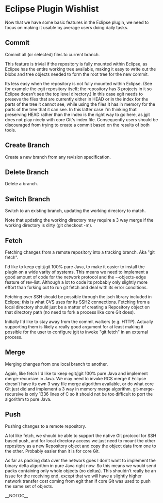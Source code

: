 = Eclipse Plugin Wishlist =

Now that we have some basic features in the Eclipse plugin, we need to focus on making it usable by average users doing daily tasks.

== Commit ==

Commit all (or selected) files to current branch.

This feature is trivial if the repository is fully mounted within Eclipse, as Eclipse has the entire working tree available, making it easy to write out the blobs and tree objects needed to form the root tree for the new commit.

Its less easy when the repository is not fully mounted within Eclipse.  (See for example the egit repository itself;
the repository has 3 projects in it so Eclipse doesn't see the top level directory.)  In this case egit needs to
preseve the files that are currently either in HEAD or in the index for the parts of the tree it cannot see, while
using the files it has in memory for the parts of the tree that it can see.  In this latter case I'm thinking that
preserving HEAD rather than the index is the right way to go here, as jgit does not play nicely with core Git's
index file.  Consequently users should be discouraged from trying to create a commit based on the results of
both tools.

== Create Branch ==

Create a new branch from any revision specification.

== Delete Branch ==

Delete a branch.

== Switch Branch ==

Switch to an existing branch, updating the working directory to match.

Note that updating the working directory may require a 3 way merge if the working directory is dirty
(git checkout -m).

== Fetch ==

Fetching changes from a remote repository into a tracking branch.  Aka "git fetch".

I'd like to keep egit/jgit 100% pure Java, to make it easier to install the plugin on a wide varity of systems.  This
means we need to implement a good amount of code for the network protocol and the --objects-edge feature of rev-list.
Although a lot to code its probably only slightly more effort than forking out to run git fetch and deal with its
error conditions.

Fetching over SSH should be possible through the jsch library included in Eclipse; this is what CVS uses for its
SSH2 connections.  Fetching from a local directory should just be a matter of creating a Repository object on that
directory path (no need to fork a process like core Git does).

Initially I'd like to stay away from the commit walkers (e.g. HTTP).  Actually supporting them is likely a really
good argument for at least making it possible for the user to configure jgit to invoke "git fetch" in an external
process.

== Merge ==

Merging changes from one local branch to another.

Again, like fetch I'd like to keep egit/jgit 100% pure Java and implement merge-recursive in Java.  We may need to
invoke RCS merge if Eclipse doesn't have its own 3 way file merge algorithm available, or do what core Git just
did and implement a 3 way in memory merge algorithm.  git-merge-recursive is only 1336 lines of C so it should not
be too difficult to port the algorithm to pure Java.

== Push ==

Pushing changes to a remote repository.

A lot like fetch, we should be able to support the native Git protocol for SSH based push, and for local directory
access we just need to mount the other repository as a new Repository object and copy the object data from one
to the other.  Probably easier than it is for core Git.

As far as packing data over the network goes I don't want to implement the binary delta algorithm in pure Java
right now.  So this means we would send packs containing only whole objects (no deltas).  This shouldn't really
be an issue for the receiving end, except that we will have a slightly higher network transfer cost coming from
egit than if core Git was used to push the same set of objects.

__NOTOC__